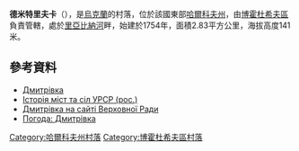 {{coord|50|13|17|N|35|23|40|E|scale:30000_region:UA|display=title}}

'''德米特里夫卡'''（{{lang-uk|Дмитрівка}}），是[[烏克蘭|烏克蘭]]的村落，位於該國東部[[哈爾科夫州|哈爾科夫州]]，由[[博霍杜希夫區|博霍杜希夫區]]負責管轄，處於[[里亞比納河|里亞比納河]]畔，始建於1754年，面積2.83平方公里，海拔高度141米。

==參考資料==
* [http://gska2.rada.gov.ua/pls/z7502/A005?rdat1=09.01.2009&rf7571=32375 Дмитрівка]{{dead link|date=2018年2月 |bot=InternetArchiveBot |fix-attempted=yes }}
* [https://web.archive.org/web/20110101152204/http://www.igsu.org.ua/Harkovskja.obl/Bogoduhovskij.rajon/Dmitrovka.html Історія міст та сіл УРСР (рос.)]
* [http://gska2.rada.gov.ua/pls/z7502/A005?rdat1=04.04.2007&rf7571=32375 Дмитрівка на сайті Верховної Ради]{{dead link|date=2018年2月 |bot=InternetArchiveBot |fix-attempted=yes }}
* [http://weather.in.ua/ua/har'kovskaja/6858 Погода: Дмитрівка] {{Wayback|url=http://weather.in.ua/ua/har'kovskaja/6858 |date=20160323030359 }}

{{DEFAULTSORT:Дмитрівка}}
[[Category:哈爾科夫州村落|Category:哈爾科夫州村落]]
[[Category:博霍杜希夫區村落|Category:博霍杜希夫區村落]]


{{Kharkiv-geo-stub}}